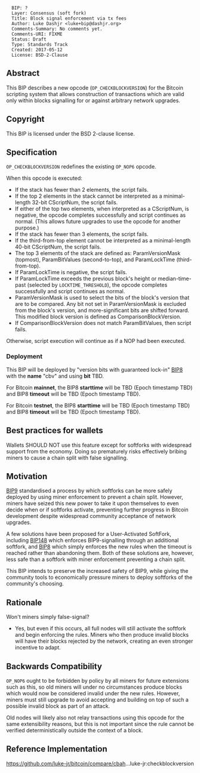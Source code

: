 <pre>
  BIP: ?
  Layer: Consensus (soft fork)
  Title: Block signal enforcement via tx fees
  Author: Luke Dashjr <luke+bip@dashjr.org>
  Comments-Summary: No comments yet.
  Comments-URI: FIXME
  Status: Draft
  Type: Standards Track
  Created: 2017-05-12
  License: BSD-2-Clause
</pre>

==Abstract==

This BIP describes a new opcode (<code>OP_CHECKBLOCKVERSION</code>) for the Bitcoin scripting system that allows construction of transactions which are valid only within blocks signalling for or against arbitrary network upgrades.

==Copyright==

This BIP is licensed under the BSD 2-clause license.

==Specification==

<code>OP_CHECKBLOCKVERSION</code> redefines the existing <code>OP_NOP6</code> opcode.

When this opcode is executed:

* If the stack has fewer than 2 elements, the script fails.
* If the top 2 elements in the stack cannot be interpreted as a minimal-length 32-bit CScriptNum, the script fails.
* If either of the top two elements, when interpreted as a CScriptNum, is negative, the opcode completes successfully and script continues as normal. (This allows future upgrades to use the opcode for another purpose.)
* If the stack has fewer than 3 elements, the script fails.
* If the third-from-top element cannot be interpreted as a minimal-length 40-bit CScriptNum, the script fails.
* The top 3 elements of the stack are defined as: ParamVersionMask (topmost), ParamBitValues (second-to-top), and ParamLockTime (third-from-top).
* If ParamLockTime is negative, the script fails.
* If ParamLockTime exceeds the previous block's height or median-time-past (selected by <code>LOCKTIME_THRESHOLD</code>), the opcode completes successfully and script continues as normal.
* ParamVersionMask is used to select the bits of the block's version that are to be compared. Any bit not set in ParamVersionMask is excluded from the block's version, and more-significant bits are shifted forward. This modified block version is defined as ComparisonBlockVersion.
* If ComparisonBlockVersion does not match ParamBitValues, then script fails.

Otherwise, script execution will continue as if a NOP had been executed.

===Deployment===

This BIP will be deployed by "version bits with guaranteed lock-in" [[bip-0008.mediawiki|BIP8]] with the '''name''' "cbv" and using '''bit''' TBD.

For Bitcoin '''mainnet''', the BIP8 '''starttime''' will be TBD (Epoch timestamp TBD) and BIP8 '''timeout''' will be TBD (Epoch timestamp TBD).

For Bitcoin '''testnet''', the BIP8 '''starttime''' will be TBD (Epoch timestamp TBD) and BIP8 '''timeout''' will be TBD (Epoch timestamp TBD).

==Best practices for wallets==

Wallets SHOULD NOT use this feature except for softforks with widespread support from the economy.
Doing so prematurely risks effectively bribing miners to cause a chain split with false signalling.

==Motivation==

[[bip-0009.mediawiki|BIP9]] standardised a process by which softforks can be more safely deployed by using miner enforcement to prevent a chain split.
However, miners have seized this new power to take it upon themselves to even decide when or if softforks activate, preventing further progress in Bitcoin development despite widespread community acceptance of network upgrades.

A few solutions have been proposed for a User-Activated SoftFork, including [[bip-0148.mediawiki|BIP148]] which enforces BIP9-signalling through an additional softfork, and [[bip-0008.mediawiki|BIP8]] which simply enforces the new rules when the timeout is reached rather than abandoning them.
Both of these solutions are, however, less safe than a softfork with miner enforcement preventing a chain split.

This BIP intends to preserve the increased safety of BIP9, while giving the community tools to economically pressure miners to deploy softforks of the community's choosing.

==Rationale==

Won't miners simply false-signal?

* Yes, but even if this occurs, all full nodes will still activate the softfork and begin enforcing the rules. Miners who then produce invalid blocks will have their blocks rejected by the network, creating an even stronger incentive to adapt.

==Backwards Compatibility==

<code>OP_NOP6</code> ought to be forbidden by policy by all miners for future extensions such as this, so old miners will under no circumstances produce blocks which would now be considered invalid under the new rules.
However, miners must still upgrade to avoid accepting and building on top of such a possible invalid block as part of an attack.

Old nodes will likely also not relay transactions using this opcode for the same extensibility reasons, but this is not important since the rule cannot be verified deterministically outside the context of a block.

==Reference Implementation==

https://github.com/luke-jr/bitcoin/compare/cbah...luke-jr:checkblockversion
